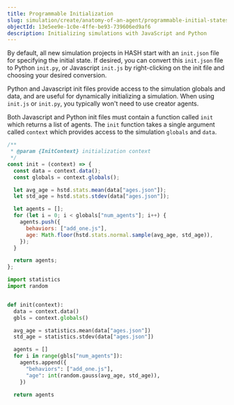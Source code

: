 ```yaml
---
title: Programmable Initialization
slug: simulation/create/anatomy-of-an-agent/programmable-initial-states
objectId: 13e5ee9e-1c0e-4ffe-be93-739606ed9af6
description: Initializing simulations with JavaScript and Python
---
```


By default, all new simulation projects in HASH start with an `init.json` file for specifying the initial state. If desired, you can convert this `init.json` file to Python `init.py`, or Javascript `init.js` by right-clicking on the init file and choosing your desired conversion.

Python and Javascript init files provide access to the simulation globals and data, and are useful for dynamically initializing a simulation. When using `init.js` or `init.py`, you typically won't need to use creator agents.

Both Javascript and Python init files must contain a function called `init` which returns a list of agents. The `init` function takes a single argument called `context` which provides access to the simulation `globals` and `data`.

<Tabs>
<Tab title="JavaScript" >

```javascript
/**
 * @param {InitContext} initialization context
 */
const init = (context) => {
  const data = context.data();
  const globals = context.globals();

  let avg_age = hstd.stats.mean(data["ages.json"]);
  let std_age = hstd.stats.stdev(data["ages.json"]);

  let agents = [];
  for (let i = 0; i < globals["num_agents"]; i++) {
    agents.push({
      behaviors: ["add_one.js"],
      age: Math.floor(hstd.stats.normal.sample(avg_age, std_age)),
    });
  }

  return agents;
};
```

</Tab>

<Tab title="Python" >

```python
import statistics
import random


def init(context):
  data = context.data()
  gbls = context.globals()

  avg_age = statistics.mean(data["ages.json"])
  std_age = statistics.stdev(data["ages.json"])

  agents = []
  for i in range(gbls["num_agents"]):
    agents.append({
      "behaviors": ["add_one.js"],
      "age": int(random.gauss(avg_age, std_age)),
    })

  return agents
```

</Tab>
</Tabs>
